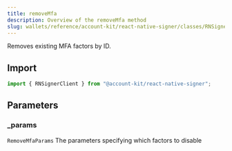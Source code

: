 ```yaml
---
title: removeMfa
description: Overview of the removeMfa method
slug: wallets/reference/account-kit/react-native-signer/classes/RNSignerClient/removeMfa
---
```




Removes existing MFA factors by ID.

## Import

```ts
import { RNSignerClient } from "@account-kit/react-native-signer";
```

## Parameters

### \_params

`RemoveMfaParams`
The parameters specifying which factors to disable
